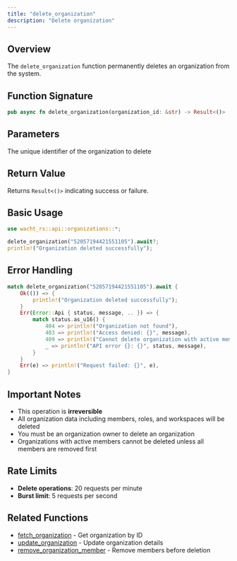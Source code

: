 ```yaml
---
title: "delete_organization"
description: "Delete organization"
---
```


## Overview

The `delete_organization` function permanently deletes an organization from the system.

## Function Signature

```rust
pub async fn delete_organization(organization_id: &str) -> Result<()>
```

## Parameters

<ParamField path="organization_id" type="&str" required>
  The unique identifier of the organization to delete
</ParamField>

## Return Value

Returns `Result<()>` indicating success or failure.

## Basic Usage

```rust
use wacht_rs::api::organizations::*;

delete_organization("52057194421551105").await?;
println!("Organization deleted successfully");
```

## Error Handling

```rust
match delete_organization("52057194421551105").await {
    Ok(()) => {
        println!("Organization deleted successfully");
    }
    Err(Error::Api { status, message, .. }) => {
        match status.as_u16() {
            404 => println!("Organization not found"),
            403 => println!("Access denied: {}", message),
            409 => println!("Cannot delete organization with active members: {}", message),
            _ => println!("API error {}: {}", status, message),
        }
    }
    Err(e) => println!("Request failed: {}", e),
}
```

## Important Notes

- This operation is **irreversible**
- All organization data including members, roles, and workspaces will be deleted
- You must be an organization owner to delete an organization
- Organizations with active members cannot be deleted unless all members are removed first

## Rate Limits

- **Delete operations**: 20 requests per minute
- **Burst limit**: 5 requests per second

## Related Functions

- [fetch_organization](fetch-organization) - Get organization by ID
- [update_organization](update-organization) - Update organization details
- [remove_organization_member](remove-organization-member) - Remove members before deletion